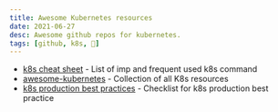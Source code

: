 ```yaml
---
title: Awesome Kubernetes resources
date: 2021-06-27
desc: Awesome github repos for kubernetes.
tags: [github, k8s, 🌿]
---
```


- [k8s cheat sheet](https://github.com/dennyzhang/cheatsheet-kubernetes-A4) - List of imp and frequent used k8s command
- [awesome-kubernetes](https://github.com/ramitsurana/awesome-kubernetes/issues) - Collection of all K8s resources
- [k8s production best practices](https://learnk8s.io/production-best-practices/) - Checklist for k8s production best practice
